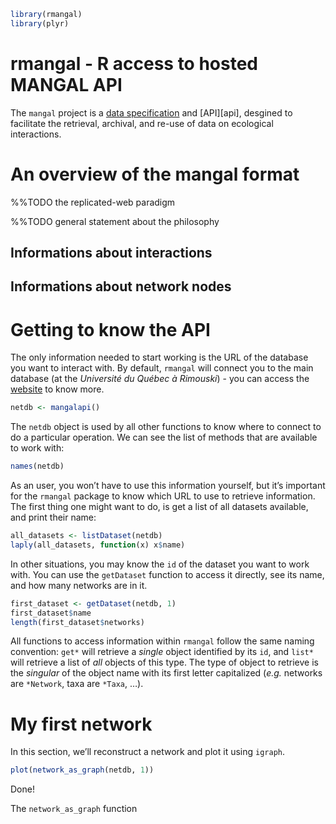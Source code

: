 <!--
%\VignetteEngine{knitr::knitr}
%\VignetteIndexEntry{Basics of rmangal}
-->

```r
library(rmangal)
library(plyr)
```

# rmangal - R access to hosted MANGAL API

The `mangal` project is a [data specification][dataspec] and [API][api],
desgined to facilitate the retrieval, archival, and re-use of data on
ecological interactions.

# An overview of the mangal format

%%TODO the replicated-web paradigm

%%TODO general statement about the philosophy

## Informations about interactions

## Informations about network nodes

# Getting to know the API

The only information needed to start working is the URL of the database you want to interact with. By default, `rmangal` will connect you to the main database (at the *Université du Québec à Rimouski*) - you can access the [website] to know more.

```r
netdb <- mangalapi()
```

The `netdb` object is used by all other functions to know where to connect to do a particular operation. We can see the list of methods that are available to work with:

```r
names(netdb)
```

As an user, you won't have to use this information yourself, but it's important for the `rmangal` package to know which URL to use to retrieve information. The first thing one might want to do, is get a list of all datasets available, and print their name:

```r
all_datasets <- listDataset(netdb)
laply(all_datasets, function(x) x$name)
```

In other situations, you may know the `id` of the dataset you want to work with. You can use the `getDataset` function to access it directly, see its name, and how many networks are in it.

```r
first_dataset <- getDataset(netdb, 1)
first_dataset$name
length(first_dataset$networks)
```

All functions to access information within `rmangal` follow the same naming convention: `get*` will retrieve a *single* object identified by its `id`, and `list*` will retrieve a list of *all* objects of this type. The type of object to retrieve is the *singular* of the object name with its first letter capitalized (*e.g.* networks are `*Network`, taxa are `*Taxa`, ...).

# My first network

In this section, we'll reconstruct a network and plot it using `igraph`.

```r
plot(network_as_graph(netdb, 1))
```

Done!

The `network_as_graph` function

[dataspec]: https://github.com/mangal-wg/mangal-schemes
[website]: http://mangal.uqar.ca/